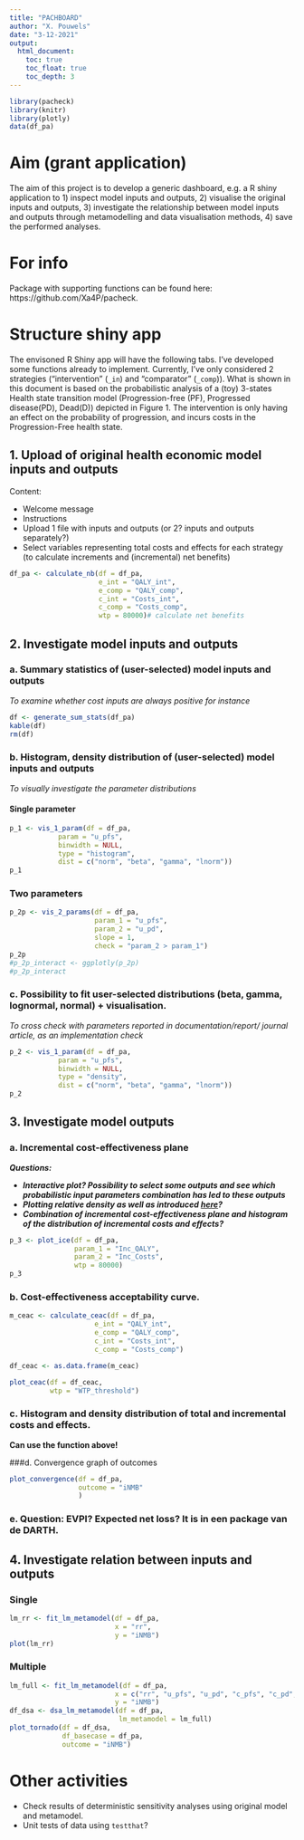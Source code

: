 ```yaml
---
title: "PACHBOARD"
author: "X. Pouwels"
date: "3-12-2021"
output: 
  html_document:
    toc: true
    toc_float: true
    toc_depth: 3
---
```


```r
library(pacheck)
library(knitr)
library(plotly)
data(df_pa)
```

# Aim (grant application)
The aim of this project is to develop a generic dashboard, e.g. a R shiny application to 1) inspect model inputs and outputs, 2) visualise the original inputs and outputs, 3) investigate the relationship between model inputs and outputs through metamodelling and data visualisation methods, 4) save the performed analyses.

# For info
Package with supporting functions can be found here: https://github.com/Xa4P/pacheck.

# Structure shiny app
The envisoned R Shiny app will have the following tabs.
I've developed some functions already to implement.
Currently, I've only considered 2 strategies ("intervention" (`_in`) and "comparator" (`_comp`)).
What is shown in this document is based on the probabilistic analysis of a (toy) 3-states Health state transition model (Progression-free (PF), Progressed disease(PD), Dead(D)) depicted in Figure 1. The intervention is only having an effect on the probability of progression, and incurs costs in the Progression-Free health state.

## 1.	Upload of original health economic model inputs and outputs
Content:

- Welcome message
- Instructions
- Upload 1 file with inputs and outputs (or 2? inputs and outputs separately?)
- Select variables representing total costs and effects for each strategy (to calculate increments and (incremental) net benefits)

```r
df_pa <- calculate_nb(df = df_pa,
                      e_int = "QALY_int",
                      e_comp = "QALY_comp",
                      c_int = "Costs_int",
                      c_comp = "Costs_comp",
                      wtp = 80000)# calculate net benefits

```

## 2. Investigate model inputs and outputs
### a.	Summary statistics of (user-selected) model inputs and outputs
*To examine whether cost inputs are always positive for instance*

```r
df <- generate_sum_stats(df_pa)
kable(df)
rm(df)
```

### b.	Histogram, density distribution of (user-selected) model inputs and outputs
*To visually investigate the parameter distributions*

#### Single parameter
```r
p_1 <- vis_1_param(df = df_pa,
            param = "u_pfs",
            binwidth = NULL,
            type = "histogram",
            dist = c("norm", "beta", "gamma", "lnorm"))
p_1
```


### Two parameters
```r
p_2p <- vis_2_params(df = df_pa,
                     param_1 = "u_pfs",
                     param_2 = "u_pd",
                     slope = 1,
                     check = "param_2 > param_1")
p_2p
#p_2p_interact <- ggplotly(p_2p)
#p_2p_interact
```

### c.	Possibility to fit user-selected distributions (beta, gamma, lognormal, normal) + visualisation.
*To cross check with parameters reported in documentation/report/ journal article, as an implementation check*
```r
p_2 <- vis_1_param(df = df_pa,
            param = "u_pfs",
            binwidth = NULL,
            type = "density",
            dist = c("norm", "beta", "gamma", "lnorm"))
p_2
```

## 3.	Investigate model outputs
### a.	Incremental cost-effectiveness plane
***Questions:***  

- ***Interactive plot? Possibility to select some outputs and see which probabilistic input parameters combination has led to these outputs***  
- ***Plotting relative density as well as introduced [here](https://resource-allocation.biomedcentral.com/articles/10.1186/s12962-020-00251-7)?***  
- ***Combination of incremental cost-effectiveness plane and histogram of the distribution of incremental costs and effects?***

```r
p_3 <- plot_ice(df = df_pa,
                param_1 = "Inc_QALY",
                param_2 = "Inc_Costs",
                wtp = 80000)
p_3
```


### b.	Cost-effectiveness acceptability curve.
```r
m_ceac <- calculate_ceac(df = df_pa,
                     e_int = "QALY_int",
                     e_comp = "QALY_comp",
                     c_int = "Costs_int",
                     c_comp = "Costs_comp")

df_ceac <- as.data.frame(m_ceac)

plot_ceac(df = df_ceac,
          wtp = "WTP_threshold")
```

### c.	Histogram and density distribution of total and incremental costs and effects.
**Can use the function above!  **

###d.	Convergence graph of outcomes
```r
plot_convergence(df = df_pa,
                 outcome = "iNMB"
                 )
```

### e.	Question: EVPI? Expected net loss? It is in een package van de DARTH.

## 4.	Investigate relation between inputs and outputs
### Single
```r
lm_rr <- fit_lm_metamodel(df = df_pa,
                          x = "rr",
                          y = "iNMB")
plot(lm_rr)
```

### Multiple
```r
lm_full <- fit_lm_metamodel(df = df_pa,
                          x = c("rr", "u_pfs", "u_pd", "c_pfs", "c_pd", "c_thx", "p_pfspd", "p_pfsd", "p_pdd"),
                          y = "iNMB")
df_dsa <- dsa_lm_metamodel(df = df_pa,
                           lm_metamodel = lm_full)
plot_tornado(df = df_dsa,
             df_basecase = df_pa,
             outcome = "iNMB")
```

# Other activities
- Check results of deterministic sensitivity analyses using original model and metamodel.  
- Unit tests of data using `testthat`?  

